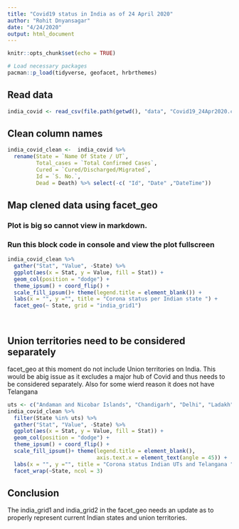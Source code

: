 ```yaml
---
title: "Covid19 status in India as of 24 April 2020"
author: "Rohit Dnyansagar"
date: "4/24/2020"
output: html_document
---
```


```r
knitr::opts_chunk$set(echo = TRUE)
```


```r

# Load necessary packages
pacman::p_load(tidyverse, geofacet, hrbrthemes)

```

## Read data
```r
india_covid <- read_csv(file.path(getwd(), "data", "Covid19_24Apr2020.csv"), col_names = T)

```

## Clean column names

```r

india_covid_clean <-  india_covid %>% 
  rename(State = `Name Of State / UT`, 
         Total_cases = `Total Confirmed Cases`,
         Cured = `Cured/Discharged/Migrated`,
         Id = `S. No.`,
         Dead = Death) %>% select(-c( "Id", "Date" ,"DateTime"))
```



## Map clened data using facet_geo
### Plot is big so cannot view in markdown. 
### Run this block code in console and view the plot fullscreen
```r
  
india_covid_clean %>% 
  gather("Stat", "Value", -State) %>% 
  ggplot(aes(x = Stat, y = Value, fill = Stat)) +
  geom_col(position = "dodge") + 
  theme_ipsum() + coord_flip() + 
  scale_fill_ipsum()+ theme(legend.title = element_blank()) +
  labs(x = "", y ="", title = "Corona status per Indian state ") +
  facet_geo(~ State, grid = "india_grid1") 

 
```

## Union territories need to be considered separately

facet_geo at this moment do not include Union territories on India. This would be abig issue as it excludes a major hub of Covid and thus needs to be considered separately. Also for some wierd reason it does not have Telangana


```r
uts <- c("Andaman and Nicobar Islands", "Chandigarh", "Delhi", "Ladakh", "Puducherry", "Telengana")
india_covid_clean %>% 
  filter(State %in% uts) %>% 
  gather("Stat", "Value", -State) %>% 
  ggplot(aes(x = Stat, y = Value, fill = Stat)) +
  geom_col(position = "dodge") + 
  theme_ipsum() + coord_flip() + 
  scale_fill_ipsum()+ theme(legend.title = element_blank(),
                            axis.text.x = element_text(angle = 45)) +
  labs(x = "", y ="", title = "Corona status Indian UTs and Telangana ") +
  facet_wrap(~State, ncol = 3)

```

## Conclusion 
The india_grid1 and india_grid2 in the facet_geo needs an update as to properly represent current Indian states and union territories.


#
#

#
